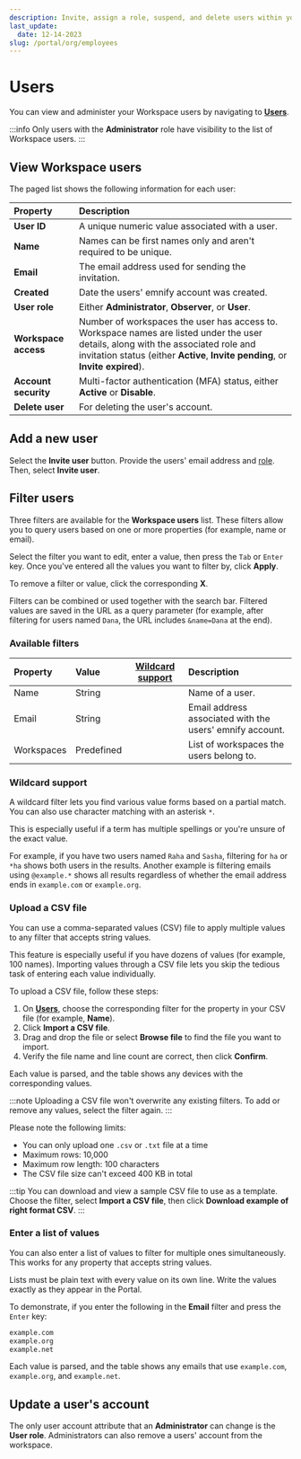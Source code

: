 ```yaml
---
description: Invite, assign a role, suspend, and delete users within your organization on the emnify Portal
last_update: 
  date: 12-14-2023
slug: /portal/org/employees
---
```


# Users


You can view and administer your Workspace users by navigating to [**Users**](https://portal.emnify.com/organisation-settings/users).

:::info
Only users with the **Administrator** role have visibility to the list of Workspace users.
:::

## View Workspace users

The paged list shows the following information for each user:

| Property         | Description                                      |
|:-----------------|:-------------------------------------------------|
| **User ID**      | A unique numeric value associated with a user.  |
| **Name**      | Names can be first names only and aren't required to be unique.  |
| **Email**      | The email address used for sending the invitation.  |
| **Created**      | Date the users' emnify account was created.  |
| **User role**      | Either **Administrator**, **Observer**, or **User**.  |
| **Workspace access**      | Number of workspaces the user has access to. Workspace names are listed under the user details, along with the associated role and invitation status (either **Active**, **Invite pending**, or **Invite expired**). |
| **Account security**      | Multi-factor authentication (MFA) status, either **Active** or **Disable**.  |
| **Delete user**     | For deleting the user's account.  |

## Add a new user

Select the **Invite user** button.
Provide the users' email address and [role](/portal/roles).
Then, select **Invite user**.

## Filter users

Three filters are available for the **Workspace users** list.
These filters allow you to query users based on one or more properties (for example, name or email).

Select the filter you want to edit, enter a value, then press the `Tab` or `Enter` key.
Once you've entered all the values you want to filter by, click **Apply**.

To remove a filter or value, click the corresponding **X**.

Filters can be combined or used together with the search bar.
Filtered values are saved in the URL as a query parameter (for example, after filtering for users named `Dana`, the URL includes `&name=Dana` at the end).

### Available filters

| Property        | Value      | [Wildcard support](#wildcard-support) | Description        |
|:----------------|:-----------|:--------------------------------------:|:-------------------|
| Name            | String     | <Check alt="Yes" />         | Name of a user. |
| Email           | String     | <Check alt="Yes" />         | Email address associated with the users' emnify account. |
| Workspaces          | Predefined | <Close alt="No" />        | List of workspaces the users belong to.  |

### Wildcard support

A wildcard filter lets you find various value forms based on a partial match.
You can also use character matching with an asterisk `*`.

This is especially useful if a term has multiple spellings or you're unsure of the exact value.

For example, if you have two users named `Raha` and `Sasha`, filtering for `ha` or `*ha` shows both users in the results.
Another example is filtering emails using `@example.*` shows all results regardless of whether the email address ends in `example.com` or `example.org`.

### Upload a CSV file

You can use a comma-separated values (CSV) file to apply multiple values to any filter that accepts string values.

This feature is especially useful if you have dozens of values (for example, 100 names).
Importing values through a CSV file lets you skip the tedious task of entering each value individually.

To upload a CSV file, follow these steps:

1. On [**Users**](https://portal.emnify.com/organisation-settings/users), choose the corresponding filter for the property in your CSV file (for example, **Name**).
1. Click **Import a CSV file**.
1. Drag and drop the file or select **Browse file** to find the file you want to import.
1. Verify the file name and line count are correct, then click **Confirm**.

Each value is parsed, and the table shows any devices with the corresponding values.

:::note
Uploading a CSV file won't overwrite any existing filters.
To add or remove any values, select the filter again.
:::

Please note the following limits:

- You can only upload one `.csv` or `.txt` file at a time
- Maximum rows: 10,000
- Maximum row length: 100 characters
- The CSV file size can't exceed 400 KB in total

:::tip
You can download and view a sample CSV file to use as a template.
Choose the filter, select **Import a CSV file**, then click **Download example of right format CSV**.
:::

### Enter a list of values

You can also enter a list of values to filter for multiple ones simultaneously.
This works for any property that accepts string values.

Lists must be plain text with every value on its own line.
Write the values exactly as they appear in the Portal.

To demonstrate, if you enter the following in the **Email** filter and press the `Enter` key:

```txt
example.com
example.org
example.net
```

Each value is parsed, and the table shows any emails that use `example.com`, `example.org`, and `example.net`.

## Update a user's account

The only user account attribute that an **Administrator** can change is the **User role**.
Administrators can also remove a users' account from the workspace.
